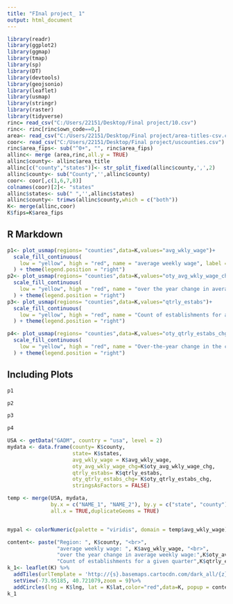 ```yaml
---
title: "FInal project_ 1"
output: html_document
---
```


```r
library(readr)
library(ggplot2)
library(ggmap)
library(tmap)
library(sp)
library(DT)
library(devtools)
library(geojsonio)
library(leaflet)
library(usmap)
library(stringr)
library(raster)
library(tidyverse)
rinc= read_csv("C:/Users/22151/Desktop/Final project/10.csv")
rinc<- rinc[rinc$own_code==0,]
area<- read_csv("C:/Users/22151/Desktop/Final project/area-titles-csv.csv")
coor<- read_csv("C:/Users/22151/Desktop/Final project/uscounties.csv")
rinc$area_fips<- sub("^0+", "", rinc$area_fips)
allinc<- merge (area,rinc,all.y = TRUE)
allinc$county<- allinc$area_title
allinc[c("county","states")]<- str_split_fixed(allinc$county,',',2)
allinc$county<- sub("County",'',allinc$county)
coor<- coor[,c(1,6,7,8)]
colnames(coor)[2]<- "states"
allinc$states<- sub(" ",'',allinc$states)
allinc$county<- trimws(allinc$county,which = c("both"))
K<- merge(allinc,coor)
K$fips=K$area_fips
```

## R Markdown


```R
p1<- plot_usmap(regions= "counties",data=K,values="avg_wkly_wage")+
  scale_fill_continuous(
    low = "yellow", high = "red", name = "average weekly wage", label = scales::comma
  ) + theme(legend.position = "right")
p2<- plot_usmap(regions= "counties",data=K,values="oty_avg_wkly_wage_chg")+
  scale_fill_continuous(
    low = "yellow", high = "red", name = "over the year change in average weekly wage", label = scales::comma
  ) + theme(legend.position = "right")
p3<- plot_usmap(regions= "counties",data=K,values="qtrly_estabs")+
  scale_fill_continuous(
    low = "yellow", high = "red", name = "Count of establishments for a given quarter", label = scales::comma
  ) + theme(legend.position = "right")

p4<- plot_usmap(regions= "counties",data=K,values="oty_qtrly_estabs_chg")+
  scale_fill_continuous(
    low = "yellow", high = "red", name = "Over-the-year change in the count of establishments", label = scales::comma
  ) + theme(legend.position = "right")
```

## Including Plots


```R
p1
```

```R
p2
```

```R
p3
```

```R
p4
```

```R
USA <- getData("GADM", country = "usa", level = 2)
mydata <- data.frame(county= K$county,
                     state= K$states,
                     avg_wkly_wage = K$avg_wkly_wage,
                     oty_avg_wkly_wage_chg=K$oty_avg_wkly_wage_chg,
                     qtrly_estabs= K$qtrly_estabs,
                     oty_qtrly_estabs_chg= K$oty_qtrly_estabs_chg,
                     stringsAsFactors = FALSE)

temp <- merge(USA, mydata,
              by.x = c("NAME_1", "NAME_2"), by.y = c("state", "county"),
              all.x = TRUE,duplicateGeoms = TRUE)


mypal <- colorNumeric(palette = "viridis", domain = temp$avg_wkly_wage)
```

```R
content<- paste("Region: ", K$county, "<br>",
                "average weekly wage: ", K$avg_wkly_wage, "<br>",
                "over the year change in average weekly wage:",K$oty_avg_wkly_wage_chg, "<br>",
                "Count of establishments for a given quarter",K$qtrly_estabs, "<br>")
k_1<- leaflet(K) %>%
  addTiles(urlTemplate = 'http://{s}.basemaps.cartocdn.com/dark_all/{z}/{x}/{y}.png')%>%
  setView(-73.95185, 40.721079,zoom = 9)%>%
  addCircles(lng = K$lng, lat = K$lat,color="red",data=K, popup = content,radius = K$avg_wkly_wage)
k_1
```